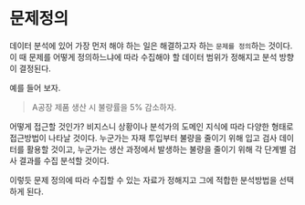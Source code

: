 # 문제정의 {#sec-identify}

데이터 분석에 있어 가장 먼저 해야 하는 일은 해결하고자 하는 `문제를 정의`하는 것이다. 이 때 문제를 어떻게 정의하느냐에 따라 수집해야 할 데이터 범위가 정해지고 분석 방향이 결정된다.

예를 들어 보자.

> A공장 제품 생산 시 불량률을 5% 감소하자.

어떻게 접근할 것인가? 비지스니 상황이나 분석가의 도메인 지식에 따라 다양한 형태로 접근방법이 나타날 것이다. 누군가는 자재 투입부터 불량을 줄이기 위해 입고 검사 데이터를 활용할 것이고, 누군가는 생산 과정에서 발생하는 불량을 줄이기 위해 각 단계별 검사 결과를 수집 분석할 것이다.

이렇듯 문제 정의에 따라 수집할 수 있는 자료가 정해지고 그에 적합한 분석방법을 선택하게 된다.
